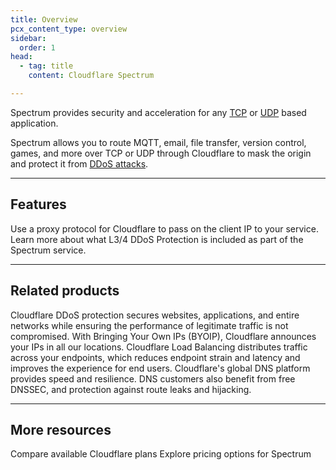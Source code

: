 ```yaml
---
title: Overview
pcx_content_type: overview
sidebar:
  order: 1
head:
  - tag: title
    content: Cloudflare Spectrum

---
```



<Description>

Spectrum provides security and acceleration for any [TCP](https://www.cloudflare.com/learning/ddos/glossary/tcp-ip/) or [UDP](https://www.cloudflare.com/learning/ddos/glossary/user-datagram-protocol-udp/) based application. 
</Description>

<Plan type="paid" />

Spectrum allows you to route MQTT, email, file transfer, version control, games, and more over TCP or UDP through Cloudflare to mask the origin and protect it from [DDoS attacks](https://www.cloudflare.com/learning/ddos/what-is-a-ddos-attack/).

***

## Features

<Feature header="Enable Proxy protocol" href="/spectrum/how-to/enable-proxy-protocol/">
Use a proxy protocol for Cloudflare to pass on the client IP to your service. 
</Feature>

<Feature header="DDoS Protection for Spectrum" href="/spectrum/about/ddos-for-spectrum/">
Learn more about what L3/4 DDoS Protection is included as part of the Spectrum service. 
</Feature>

***

## Related products

<RelatedProduct header="DDoS Protection" href="/ddos-protection/" product="ddos-protection">
Cloudflare DDoS protection secures websites, applications, and entire networks while ensuring the performance of legitimate traffic is not compromised. 
</RelatedProduct>

<RelatedProduct header="BYOIP" href="/byoip/" product="byoip">
With Bringing Your Own IPs (BYOIP), Cloudflare announces your IPs in all our locations. 
</RelatedProduct>

<RelatedProduct header="Load Balancing" href="/load-balancing/" product="load-balancing">
Cloudflare Load Balancing distributes traffic across your <GlossaryTooltip term="endpoint">endpoints</GlossaryTooltip>, which reduces endpoint strain and latency and improves the experience for end users. 
</RelatedProduct>

<RelatedProduct header="DNS" href="/dns/" product="dns">
Cloudflare's global DNS platform provides speed and resilience. DNS customers also benefit from free DNSSEC, and protection against route leaks and hijacking. 
</RelatedProduct>

***

## More resources

<CardGrid>

<LinkTitleCard title="Plans" href="https://www.cloudflare.com/products/cloudflare-spectrum/" icon="document">
Compare available Cloudflare plans
</LinkTitleCard>

<LinkTitleCard title="Pricing" href="https://www.cloudflare.com/plans/" icon="seti:shell">
Explore pricing options for Spectrum
</LinkTitleCard>

</CardGrid>

